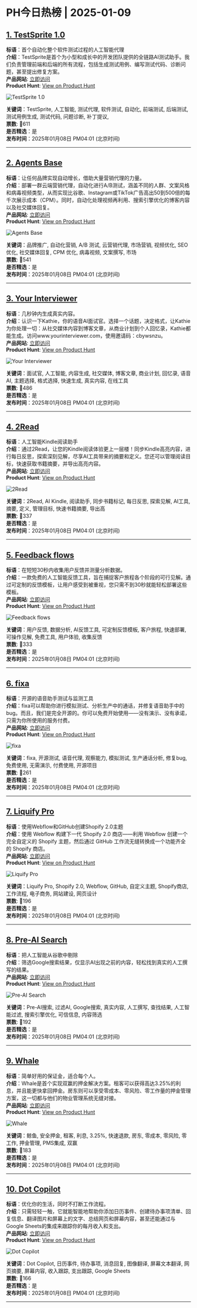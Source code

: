 # PH今日热榜 | 2025-01-09  

## [1. TestSprite 1.0](https://www.producthunt.com/posts/testsprite-1-0?utm_campaign=producthunt-api&utm_medium=api-v2&utm_source=Application%3A+ph-daily+%28ID%3A+150577%29)  
**标语**：首个自动化整个软件测试过程的人工智能代理  
**介绍**：TestSprite是首个为小型和成长中的开发团队提供的全链路AI测试助手。我们负责管理前端和后端的所有流程，包括生成测试用例、编写测试代码、诊断问题，甚至提出修复方案。  
**产品网站**: [立即访问](https://www.producthunt.com/r/HYGTLCDSUB36PD?utm_campaign=producthunt-api&utm_medium=api-v2&utm_source=Application%3A+ph-daily+%28ID%3A+150577%29)  
**Product Hunt**: [View on Product Hunt](https://www.producthunt.com/posts/testsprite-1-0?utm_campaign=producthunt-api&utm_medium=api-v2&utm_source=Application%3A+ph-daily+%28ID%3A+150577%29)  

![TestSprite 1.0](https://ph-files.imgix.net/8aa915d5-b233-4f53-a8cd-0bca64313a43.png?auto=format&fit=crop&frame=1&h=512&w=1024)  

**关键词**：TestSprite, 人工智能, 测试代理, 软件测试, 自动化, 前端测试, 后端测试, 测试用例生成, 测试代码, 问题诊断, 补丁提议,  
**票数**: 🔺611  
**是否精选**：是  
**发布时间**：2025年01月08日 PM04:01 (北京时间)  

---  

## [2. Agents Base](https://www.producthunt.com/posts/agents-base?utm_campaign=producthunt-api&utm_medium=api-v2&utm_source=Application%3A+ph-daily+%28ID%3A+150577%29)  
**标语**：让任何品牌实现自动增长，借助大量营销代理的力量。  
**介绍**：部署一群云端营销代理，自动化进行A/B测试，涵盖不同的人群、文案风格和病毒视频类型，从而实现比谷歌、Instagram或TikTok广告高出50到500倍的每千次展示成本（CPM）。同时，自动化处理视频再利用、搜索引擎优化的博客内容以及社交媒体回复。  
**产品网站**: [立即访问](https://www.producthunt.com/r/BNZOKKFOK42FP3?utm_campaign=producthunt-api&utm_medium=api-v2&utm_source=Application%3A+ph-daily+%28ID%3A+150577%29)  
**Product Hunt**: [View on Product Hunt](https://www.producthunt.com/posts/agents-base?utm_campaign=producthunt-api&utm_medium=api-v2&utm_source=Application%3A+ph-daily+%28ID%3A+150577%29)  

![Agents Base](https://ph-files.imgix.net/3e5e6be7-4ce5-4000-83a4-adccf8b7f8c9.png?auto=format&fit=crop&frame=1&h=512&w=1024)  

**关键词**：品牌推广, 自动化营销, A/B 测试, 云营销代理, 市场营销, 视频优化, SEO 优化, 社交媒体回复, CPM 优化, 病毒视频, 文案撰写, 市场  
**票数**: 🔺541  
**是否精选**：是  
**发布时间**：2025年01月08日 PM04:01 (北京时间)  

---  

## [3. Your Interviewer](https://www.producthunt.com/posts/your-interviewer?utm_campaign=producthunt-api&utm_medium=api-v2&utm_source=Application%3A+ph-daily+%28ID%3A+150577%29)  
**标语**：几秒钟内生成真实内容。  
**介绍**：认识一下Kathie，你的语音AI面试官。选择一个话题，决定格式，让Kathie为你处理一切：从社交媒体内容到博客文章，从商业计划到个人回忆录，Kathie都能生成。访问www.yourinterviewer.com，使用邀请码：cbywsnzu。  
**产品网站**: [立即访问](https://www.producthunt.com/r/THY5ZSNWB7HXGS?utm_campaign=producthunt-api&utm_medium=api-v2&utm_source=Application%3A+ph-daily+%28ID%3A+150577%29)  
**Product Hunt**: [View on Product Hunt](https://www.producthunt.com/posts/your-interviewer?utm_campaign=producthunt-api&utm_medium=api-v2&utm_source=Application%3A+ph-daily+%28ID%3A+150577%29)  

![Your Interviewer](https://ph-files.imgix.net/02d60a70-8c91-4af1-9fdd-0d0a614b8592.png?auto=format&fit=crop&frame=1&h=512&w=1024)  

**关键词**：面试官, 人工智能, 内容生成, 社交媒体, 博客文章, 商业计划, 回忆录, 语音AI, 主题选择, 格式选择, 快速生成, 真实内容, 在线工具  
**票数**: 🔺486  
**是否精选**：是  
**发布时间**：2025年01月08日 PM04:01 (北京时间)  

---  

## [4. 2Read ](https://www.producthunt.com/posts/2read-4?utm_campaign=producthunt-api&utm_medium=api-v2&utm_source=Application%3A+ph-daily+%28ID%3A+150577%29)  
**标语**：人工智能Kindle阅读助手  
**介绍**：通过2Read，让您的Kindle阅读体验更上一层楼！同步Kindle高亮内容，进行每日反思，探索深刻见解，尽享AI工具带来的摘要和定义。您还可以管理阅读目标，快速获取书籍摘要，并导出高亮内容。  
**产品网站**: [立即访问](https://www.producthunt.com/r/XCTZKOJD5NG3DS?utm_campaign=producthunt-api&utm_medium=api-v2&utm_source=Application%3A+ph-daily+%28ID%3A+150577%29)  
**Product Hunt**: [View on Product Hunt](https://www.producthunt.com/posts/2read-4?utm_campaign=producthunt-api&utm_medium=api-v2&utm_source=Application%3A+ph-daily+%28ID%3A+150577%29)  

![2Read ](https://ph-files.imgix.net/efdd8bf9-ef0a-4cc8-b19c-ec347a0eb656.png?auto=format&fit=crop&frame=1&h=512&w=1024)  

**关键词**：2Read, AI Kindle, 阅读助手, 同步书籍标记, 每日反思, 探索见解, AI工具, 摘要, 定义, 管理目标, 快速书籍摘要, 导出高  
**票数**: 🔺337  
**是否精选**：是  
**发布时间**：2025年01月08日 PM04:01 (北京时间)  

---  

## [5. Feedback flows ](https://www.producthunt.com/posts/feedback-flows?utm_campaign=producthunt-api&utm_medium=api-v2&utm_source=Application%3A+ph-daily+%28ID%3A+150577%29)  
**标语**：在短短30秒内收集用户反馈并测量分析数据。  
**介绍**：一款免费的人工智能反馈工具，旨在捕捉客户旅程各个阶段的可行见解。通过可定制的反馈模板，让用户感受到被重视，您只需不到30秒就能轻松部署这些模板。  
**产品网站**: [立即访问](https://www.producthunt.com/r/H5KZMSFTZYJB6C?utm_campaign=producthunt-api&utm_medium=api-v2&utm_source=Application%3A+ph-daily+%28ID%3A+150577%29)  
**Product Hunt**: [View on Product Hunt](https://www.producthunt.com/posts/feedback-flows?utm_campaign=producthunt-api&utm_medium=api-v2&utm_source=Application%3A+ph-daily+%28ID%3A+150577%29)  

![Feedback flows ](https://ph-files.imgix.net/b0f7cb7e-29b1-434b-8642-23028bd9494c.png?auto=format&fit=crop&frame=1&h=512&w=1024)  

**关键词**：用户反馈, 数据分析, AI反馈工具, 可定制反馈模板, 客户旅程, 快速部署, 可操作见解, 免费工具, 用户体验, 收集反馈  
**票数**: 🔺333  
**是否精选**：是  
**发布时间**：2025年01月08日 PM04:01 (北京时间)  

---  

## [6. fixa](https://www.producthunt.com/posts/fixa-3?utm_campaign=producthunt-api&utm_medium=api-v2&utm_source=Application%3A+ph-daily+%28ID%3A+150577%29)  
**标语**：开源的语音助手测试与监测工具  
**介绍**：fixa可以帮助你进行模拟测试、分析生产中的通话，并修复语音助手中的bug。而且，我们是完全开源的。你可以免费开始使用——没有演示、没有承诺，只需为你所使用的服务付费。  
**产品网站**: [立即访问](https://www.producthunt.com/r/NP5NG5Q6CZGGC3?utm_campaign=producthunt-api&utm_medium=api-v2&utm_source=Application%3A+ph-daily+%28ID%3A+150577%29)  
**Product Hunt**: [View on Product Hunt](https://www.producthunt.com/posts/fixa-3?utm_campaign=producthunt-api&utm_medium=api-v2&utm_source=Application%3A+ph-daily+%28ID%3A+150577%29)  

![fixa](https://ph-files.imgix.net/3d8e3000-664e-4aa1-9505-799aa4831489.png?auto=format&fit=crop&frame=1&h=512&w=1024)  

**关键词**：fixa, 开源测试, 语音代理, 观察能力, 模拟测试, 生产通话分析, 修复bug, 免费使用, 无需演示, 付费使用, 开源项目  
**票数**: 🔺261  
**是否精选**：是  
**发布时间**：2025年01月08日 PM04:01 (北京时间)  

---  

## [7. Liquify Pro](https://www.producthunt.com/posts/liquify-pro?utm_campaign=producthunt-api&utm_medium=api-v2&utm_source=Application%3A+ph-daily+%28ID%3A+150577%29)  
**标语**：使用Webflow和GitHub创建Shopify 2.0主题  
**介绍**：使用 Webflow 构建下一代 Shopify 2.0 商店——利用 Webflow 创建一个完全自定义的 Shopify 主题，然后通过 GitHub 工作流无缝转换成一个功能齐全的 Shopify 商店。  
**产品网站**: [立即访问](https://www.producthunt.com/r/R2OXCPNY4JXYDB?utm_campaign=producthunt-api&utm_medium=api-v2&utm_source=Application%3A+ph-daily+%28ID%3A+150577%29)  
**Product Hunt**: [View on Product Hunt](https://www.producthunt.com/posts/liquify-pro?utm_campaign=producthunt-api&utm_medium=api-v2&utm_source=Application%3A+ph-daily+%28ID%3A+150577%29)  

![Liquify Pro](https://ph-files.imgix.net/a7c184fb-854c-4d7c-a1d2-8c9cae308f12.webp?auto=format&fit=crop&frame=1&h=512&w=1024)  

**关键词**：Liquify Pro, Shopify 2.0, Webflow, GitHub, 自定义主题, Shopify商店, 工作流程, 电子商务, 网站建设, 网页设计  
**票数**: 🔺196  
**是否精选**：是  
**发布时间**：2025年01月08日 PM04:01 (北京时间)  

---  

## [8. Pre-AI Search](https://www.producthunt.com/posts/pre-ai-search?utm_campaign=producthunt-api&utm_medium=api-v2&utm_source=Application%3A+ph-daily+%28ID%3A+150577%29)  
**标语**：把人工智能从谷歌中剔除  
**介绍**：筛选Google搜索结果，仅显示AI出现之前的内容，轻松找到真实的人工撰写的结果。  
**产品网站**: [立即访问](https://www.producthunt.com/r/2YXWTZRTR3PND2?utm_campaign=producthunt-api&utm_medium=api-v2&utm_source=Application%3A+ph-daily+%28ID%3A+150577%29)  
**Product Hunt**: [View on Product Hunt](https://www.producthunt.com/posts/pre-ai-search?utm_campaign=producthunt-api&utm_medium=api-v2&utm_source=Application%3A+ph-daily+%28ID%3A+150577%29)  

![Pre-AI Search](https://ph-files.imgix.net/1d8a1f2a-bc8c-4b83-a2ef-74756e52080a.png?auto=format&fit=crop&frame=1&h=512&w=1024)  

**关键词**：Pre-AI搜索, 过滤AI, Google搜索, 真实内容, 人工撰写, 查找结果, 人工智能过滤, 搜索引擎优化, 可信信息, 内容筛选  
**票数**: 🔺192  
**是否精选**：是  
**发布时间**：2025年01月08日 PM04:01 (北京时间)  

---  

## [9. Whale](https://www.producthunt.com/posts/whale-9?utm_campaign=producthunt-api&utm_medium=api-v2&utm_source=Application%3A+ph-daily+%28ID%3A+150577%29)  
**标语**：简单好用的保证金，适合每个人。  
**介绍**：Whale是首个实现双赢的押金解决方案。租客可以获得高达3.25%的利息，并且能更快拿回押金。房东则可以享受零成本、零风险、零工作量的押金管理方案，这一切都与他们的物业管理系统无缝对接。  
**产品网站**: [立即访问](https://www.producthunt.com/r/M3ZI5ROKJOBK37?utm_campaign=producthunt-api&utm_medium=api-v2&utm_source=Application%3A+ph-daily+%28ID%3A+150577%29)  
**Product Hunt**: [View on Product Hunt](https://www.producthunt.com/posts/whale-9?utm_campaign=producthunt-api&utm_medium=api-v2&utm_source=Application%3A+ph-daily+%28ID%3A+150577%29)  

![Whale](https://ph-files.imgix.net/bb5cafbe-3729-4aea-a439-df194fbf25d0.png?auto=format&fit=crop&frame=1&h=512&w=1024)  

**关键词**：鲸鱼, 安全押金, 租客, 利息, 3.25%, 快速退款, 房东, 零成本, 零风险, 零工作, 押金管理, PMS集成, 双赢  
**票数**: 🔺183  
**是否精选**：是  
**发布时间**：2025年01月08日 PM04:01 (北京时间)  

---  

## [10. Dot Copilot](https://www.producthunt.com/posts/dot-copilot?utm_campaign=producthunt-api&utm_medium=api-v2&utm_source=Application%3A+ph-daily+%28ID%3A+150577%29)  
**标语**：优化你的生活，同时不打断工作流程。  
**介绍**：只需轻轻一触，它就能智能地帮助你添加日历事件、创建待办事项清单、回复信息、翻译图片和屏幕上的文字、总结网页和屏幕内容，甚至还能通过与Google Sheets的集成来跟踪你的每月收入和支出。  
**产品网站**: [立即访问](https://www.producthunt.com/r/ER2T4HE7H2F4SB?utm_campaign=producthunt-api&utm_medium=api-v2&utm_source=Application%3A+ph-daily+%28ID%3A+150577%29)  
**Product Hunt**: [View on Product Hunt](https://www.producthunt.com/posts/dot-copilot?utm_campaign=producthunt-api&utm_medium=api-v2&utm_source=Application%3A+ph-daily+%28ID%3A+150577%29)  

![Dot Copilot](https://ph-files.imgix.net/de2e723f-87b5-4188-b8a5-b6dfa87a252b.jpeg?auto=format&fit=crop&frame=1&h=512&w=1024)  

**关键词**：Dot Copilot, 日历事件, 待办事项, 消息回复, 图像翻译, 屏幕文本翻译, 网页摘要, 屏幕内容, 收入跟踪, 支出跟踪, Google Sheets  
**票数**: 🔺166  
**是否精选**：是  
**发布时间**：2025年01月08日 PM04:01 (北京时间)  

---  

